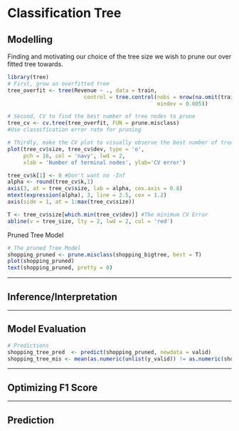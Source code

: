 # Classification Tree

## Modelling

Finding and motivating our choice of the tree size we wish to prune our over fitted tree towards.

```r
library(tree)
# First, grow an overfitted tree
tree_overfit <- tree(Revenue ~ ., data = train,
                        control = tree.control(nobs = nrow(na.omit(train)),
                                               mindev = 0.005))

# Second, CV to find the best number of tree nodes to prune
tree_cv <- cv.tree(tree_overfit, FUN = prune.misclass) 
#Use classification error rate for pruning
```

```r
# Thirdly, make the CV plot to visually observe the best number of tree nodes to prune with the lowest cross validation error
plot(tree_cv$size, tree_cv$dev, type = 'o',
     pch = 16, col = 'navy', lwd = 2,
     xlab = 'Number of terminal nodes', ylab='CV error')

tree_cv$k[1] <- 0 #Don't want no -Inf
alpha <- round(tree_cv$k,1)
axis(3, at = tree_cv$size, lab = alpha, cex.axis = 0.8)
mtext(expression(alpha), 3, line = 2.5, cex = 1.2)
axis(side = 1, at = 1:max(tree_cv$size))

T <- tree_cv$size[which.min(tree_cv$dev)] #The minimum CV Error
abline(v = tree_size, lty = 2, lwd = 2, col = 'red')
```

Pruned Tree Model

```r
# The pruned Tree Model
shopping_pruned <- prune.misclass(shopping_bigtree, best = T)
plot(shopping_pruned)
text(shopping_pruned, pretty = 0)

```

------------------------------------------------------------------------

\newpage

## Inference/Interpretation

------------------------------------------------------------------------

\newpage

## Model Evaluation

```r
# Predictions
shopping_tree_pred  <- predict(shopping_pruned, newdata = valid)
shopping_tree_mis <- mean(as.numeric(unlist(y_valid)) != as.numeric(shopping_tree_pred))
```

------------------------------------------------------------------------

\newpage

## Optimizing F1 Score

------------------------------------------------------------------------

\newpage

## Prediction
